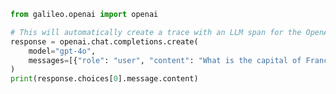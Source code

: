 ```python Python
from galileo.openai import openai

# This will automatically create a trace with an LLM span for the OpenAI call
response = openai.chat.completions.create(
    model="gpt-4o",
    messages=[{"role": "user", "content": "What is the capital of France?"}]
)
print(response.choices[0].message.content)
```
